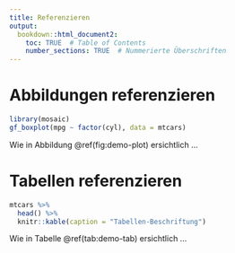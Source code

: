 ```yaml
---
title: Referenzieren
output:
  bookdown::html_document2:
    toc: TRUE  # Table of Contents
    number_sections: TRUE  # Nummerierte Überschriften
---
```



# Abbildungen referenzieren

```r
library(mosaic)
gf_boxplot(mpg ~ factor(cyl), data = mtcars)
```


Wie in Abbildung \@ref(fig:demo-plot) ersichtlich ...



# Tabellen referenzieren

```r
mtcars %>% 
  head() %>% 
  knitr::kable(caption = "Tabellen-Beschriftung")
```

Wie in Tabelle \@ref(tab:demo-tab) ersichtlich ...



